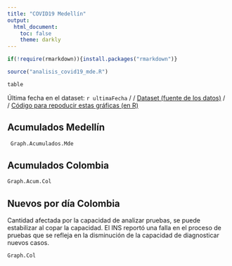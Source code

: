 ```yaml
---
title: "COVID19 Medellín"
output:
  html_document:
    toc: false
    theme: darkly
---
```


```r
if(!require(rmarkdown)){install.packages("rmarkdown")}

source("analisis_covid19_mde.R")
```




```r
table
```
Última fecha en el dataset: `r ultimaFecha` / / 
[Dataset (fuente de los datos)](https://www.datos.gov.co/api/views/gt2j-8ykr/rows.csv) / /
[Código para repoducir estas gráficas (en R)](https://github.com/daquina-io/covid19_mde) 


## Acumulados Medellín
```r
 Graph.Acumulados.Mde
```


## Acumulados Colombia
```r
Graph.Acum.Col
```

## Nuevos por día Colombia
Cantidad afectada por la capacidad de analizar pruebas, se puede estabilizar al copar la capacidad.
El INS reportó una falla en el proceso de pruebas que se refleja en la disminución de la capacidad de diagnosticar nuevos casos.
```r
Graph.Col

```


